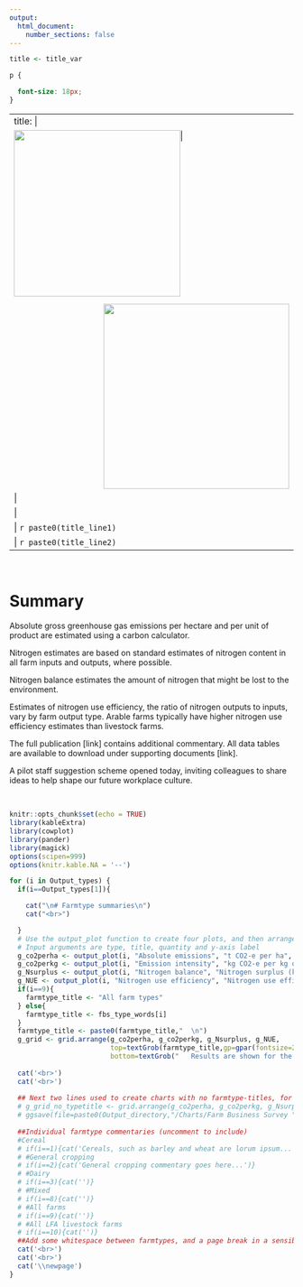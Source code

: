 ```yaml
---
output:
  html_document:
    number_sections: false
---
```


```r
title <- title_var
```

```css
p {

  font-size: 18px;
}
```

<!-- Need the pipes in the next code chunk in order to cope with a colon in the title and to place the title on a separate line from the images -->
<!-- The ![](){} syntax is used for inserting images.  -->
<!-- Anything in the square brackets becomes the caption (here blank). -->
<!-- The round brackets specify the image filepath. -->
<!-- The curly brackets are for image formatting (here width and positioning) -->
<!-- The SG logo should be 7.3cm wide if printed on A4 paper. That seems to be achieved by specifying its width as 8.7cm here. -->
<!-- A space is also needed immediately after this line, and before the "---". -->

---
title: | 
  | ![](RESAS_logo_mg.jpg){width="7.8cm" style="float: left"}![](Scottish_Government_logo_RGB.jpg){width=8.7cm style="float: right; padding-top: 0.34cm"}
  | <!-- A space is needed here to prevent pipes appearing in the title. -->
  | <!-- Extra white space to separate logos and title -->
  | `r paste0(title_line1)`
  | `r paste0(title_line2)`
---

<br>

# Summary

Absolute gross greenhouse gas emissions per hectare and per unit of product are estimated using a carbon calculator.

Nitrogen estimates are based on standard estimates of nitrogen content in all farm inputs and outputs, where possible. 

Nitrogen balance estimates the amount of nitrogen that might be lost to the environment.

Estimates of nitrogen use efficiency, the ratio of nitrogen outputs to inputs, vary by farm output type. Arable farms typically have higher nitrogen use efficiency estimates than livestock farms.

The full publication [link] contains additional commentary. All data tables are available to download under supporting documents [link].

A pilot staff suggestion scheme opened today, inviting colleagues to share ideas to help shape our future workplace culture.  

<br>

```r
knitr::opts_chunk$set(echo = TRUE)
library(kableExtra)
library(cowplot)
library(pander)
library(magick)
options(scipen=999)
options(knitr.kable.NA = '--')
```

\newpage

<!-- dpi argument in the next chunk is needed to stop figures being blurry -->
<!-- 300 is probably overkill (default is 96, and that wasn't high enough), but file size is 2MB, which
isn't unreasonable-->
<!-- With three years data and a fig.width value of 8, the html is well-formatted, and converts nicely to a pdf with one type per page. -->
<!-- This may need adjusting when more years' data is included. -->
<!-- Note that in the html file, the figure is automatically zoomed to full width; specifying the fig.width here is actually just a way of controlling the height:width ratio of the charts. -->
```r
for (i in Output_types) {
  if(i==Output_types[1]){

    cat("\n# Farmtype summaries\n")
    cat("<br>")

  }  
  # Use the output_plot function to create four plots, and then arrange in a grid.
  # Input arguments are type, title, quantity and y-axis label
  g_co2perha <- output_plot(i, "Absolute emissions", "t CO2-e per ha", "t CO"[2]~"-e / ha", "#23A845")
  g_co2perkg <- output_plot(i, "Emission intensity", "kg CO2-e per kg output", "kg CO"[2]~"-e / kg output", "#23A845")
  g_Nsurplus <- output_plot(i, "Nitrogen balance", "Nitrogen surplus (kg)", "kg N surplus / ha", "#80BA27")
  g_NUE <- output_plot(i, "Nitrogen use efficiency", "Nitrogen use efficiency (%)", "NUE (%)", "#80BA27")
  if(i==9){
    farmtype_title <- "All farm types"
  } else{
    farmtype_title <- fbs_type_words[i]
  }
  farmtype_title <- paste0(farmtype_title,"  \n")
  g_grid <- grid.arrange(g_co2perha, g_co2perkg, g_Nsurplus, g_NUE,
                         top=textGrob(farmtype_title,gp=gpar(fontsize=20,font=1),x=0,hjust=0),
                         bottom=textGrob("   Results are shown for the average (median) farm.\nError bars demonstrate the spread of data from the lower to upper quartile.", gp=gpar(fontsize=11.5,font=1),x=0,hjust=-0.08))
  
  cat('<br>')
  cat('<br>')
  
  ## Next two lines used to create charts with no farmtype-titles, for dropping into powerpoint.
  # g_grid_no_typetitle <- grid.arrange(g_co2perha, g_co2perkg, g_Nsurplus, g_NUE)
  # ggsave(file=paste0(Output_directory,"/Charts/Farm Business Survey ", max(sampyear_range)-1,"-",max(sampyear_range)-2000," - Carbon and Nitrogen charts - ",fbs_type_words[i],".png"), plot=g_grid_no_typetitle, height=6,width=10)
  
  ##Individual farmtype commentaries (uncomment to include)
  #Cereal
  # if(i==1){cat('Cereals, such as barley and wheat are lorum ipsum...')}
  # #General cropping
  # if(i==2){cat('General cropping commentary goes here...')}
  # #Dairy
  # if(i==3){cat('')}
  # #Mixed
  # if(i==8){cat('')}
  # #All farms
  # if(i==9){cat('')}
  # #All LFA livestock farms
  # if(i==10){cat('')}
  ##Add some whitespace between farmtypes, and a page break in a sensible location (only applies if html is "printed" to pdf)
  cat('<br>')
  cat('<br>')
  cat('\\newpage')
}
```

<!-- [1] All farm types includes lowland cattle and sheep farms. -->

<!-- ![](RESAS_logo_mg.jpg){width="7.8cm" style="float: left"}![](Scottish_Government_logo_RGB.jpg){width=8.7cm style="float: right; padding-top: 0.34cm"} -->

